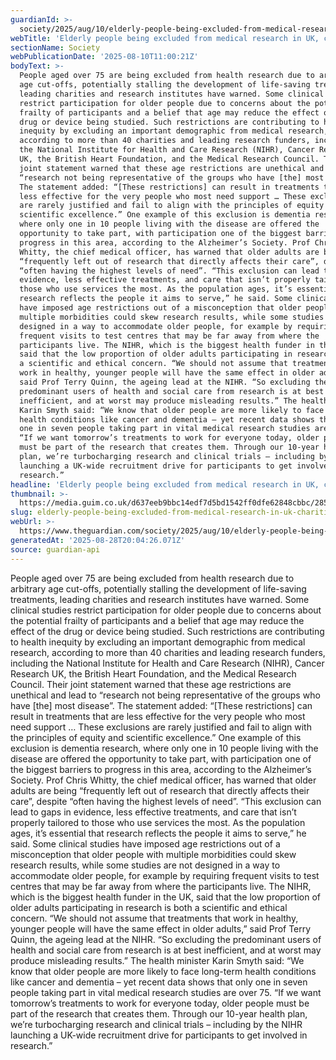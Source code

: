 ```yaml
---
guardianId: >-
  society/2025/aug/10/elderly-people-being-excluded-from-medical-research-in-uk-charities-warn
webTitle: 'Elderly people being excluded from medical research in UK, charities warn'
sectionName: Society
webPublicationDate: '2025-08-10T11:00:21Z'
bodyText: >-
  People aged over 75 are being excluded from health research due to arbitrary
  age cut-offs, potentially stalling the development of life-saving treatments,
  leading charities and research institutes have warned. Some clinical studies
  restrict participation for older people due to concerns about the potential
  frailty of participants and a belief that age may reduce the effect of the
  drug or device being studied. Such restrictions are contributing to health
  inequity by excluding an important demographic from medical research,
  according to more than 40 charities and leading research funders, including
  the National Institute for Health and Care Research (NIHR), Cancer Research
  UK, the British Heart Foundation, and the Medical Research Council. Their
  joint statement warned that these age restrictions are unethical and lead to
  “research not being representative of the groups who have [the] most disease”.
  The statement added: “[These restrictions] can result in treatments that are
  less effective for the very people who most need support … These exclusions
  are rarely justified and fail to align with the principles of equity and
  scientific excellence.” One example of this exclusion is dementia research,
  where only one in 10 people living with the disease are offered the
  opportunity to take part, with participation one of the biggest barriers to
  progress in this area, according to the Alzheimer’s Society. Prof Chris
  Whitty, the chief medical officer, has warned that older adults are being
  “frequently left out of research that directly affects their care”, despite
  “often having the highest levels of need”. “This exclusion can lead to gaps in
  evidence, less effective treatments, and care that isn’t properly tailored to
  those who use services the most. As the population ages, it’s essential that
  research reflects the people it aims to serve,” he said. Some clinical studies
  have imposed age restrictions out of a misconception that older people with
  multiple morbidities could skew research results, while some studies are not
  designed in a way to accommodate older people, for example by requiring
  frequent visits to test centres that may be far away from where the
  participants live. The NIHR, which is the biggest health funder in the UK,
  said that the low proportion of older adults participating in research is both
  a scientific and ethical concern. “We should not assume that treatments that
  work in healthy, younger people will have the same effect in older adults,”
  said Prof Terry Quinn, the ageing lead at the NIHR. “So excluding the
  predominant users of health and social care from research is at best
  inefficient, and at worst may produce misleading results.” The health minister
  Karin Smyth said: “We know that older people are more likely to face long-term
  health conditions like cancer and dementia – yet recent data shows that only
  one in seven people taking part in vital medical research studies are over 75.
  “If we want tomorrow’s treatments to work for everyone today, older people
  must be part of the research that creates them. Through our 10-year health
  plan, we’re turbocharging research and clinical trials – including by the NIHR
  launching a UK-wide recruitment drive for participants to get involved in
  research.”
headline: 'Elderly people being excluded from medical research in UK, charities warn'
thumbnail: >-
  https://media.guim.co.uk/d637eeb9bbc14edf7d5bd1542ff0dfe62848cbbc/285_0_2884_2307/500.jpg
slug: elderly-people-being-excluded-from-medical-research-in-uk-charities-warn
webUrl: >-
  https://www.theguardian.com/society/2025/aug/10/elderly-people-being-excluded-from-medical-research-in-uk-charities-warn
generatedAt: '2025-08-28T20:04:26.071Z'
source: guardian-api
---
```

People aged over 75 are being excluded from health research due to arbitrary age cut-offs, potentially stalling the development of life-saving treatments, leading charities and research institutes have warned. Some clinical studies restrict participation for older people due to concerns about the potential frailty of participants and a belief that age may reduce the effect of the drug or device being studied. Such restrictions are contributing to health inequity by excluding an important demographic from medical research, according to more than 40 charities and leading research funders, including the National Institute for Health and Care Research (NIHR), Cancer Research UK, the British Heart Foundation, and the Medical Research Council. Their joint statement warned that these age restrictions are unethical and lead to “research not being representative of the groups who have [the] most disease”. The statement added: “[These restrictions] can result in treatments that are less effective for the very people who most need support … These exclusions are rarely justified and fail to align with the principles of equity and scientific excellence.” One example of this exclusion is dementia research, where only one in 10 people living with the disease are offered the opportunity to take part, with participation one of the biggest barriers to progress in this area, according to the Alzheimer’s Society. Prof Chris Whitty, the chief medical officer, has warned that older adults are being “frequently left out of research that directly affects their care”, despite “often having the highest levels of need”. “This exclusion can lead to gaps in evidence, less effective treatments, and care that isn’t properly tailored to those who use services the most. As the population ages, it’s essential that research reflects the people it aims to serve,” he said. Some clinical studies have imposed age restrictions out of a misconception that older people with multiple morbidities could skew research results, while some studies are not designed in a way to accommodate older people, for example by requiring frequent visits to test centres that may be far away from where the participants live. The NIHR, which is the biggest health funder in the UK, said that the low proportion of older adults participating in research is both a scientific and ethical concern. “We should not assume that treatments that work in healthy, younger people will have the same effect in older adults,” said Prof Terry Quinn, the ageing lead at the NIHR. “So excluding the predominant users of health and social care from research is at best inefficient, and at worst may produce misleading results.” The health minister Karin Smyth said: “We know that older people are more likely to face long-term health conditions like cancer and dementia – yet recent data shows that only one in seven people taking part in vital medical research studies are over 75. “If we want tomorrow’s treatments to work for everyone today, older people must be part of the research that creates them. Through our 10-year health plan, we’re turbocharging research and clinical trials – including by the NIHR launching a UK-wide recruitment drive for participants to get involved in research.”
